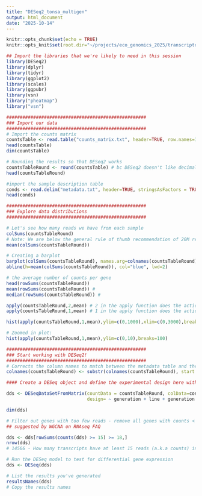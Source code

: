 ```yaml
---
title: "DESeq2_tonsa_multigen"
output: html_document
date: "2025-10-14"
---
```


```r
knitr::opts_chunk$set(echo = TRUE)
knitr::opts_knit$set(root.dir="~/projects/eco_genomics_2025/transcriptomics/mydata")
```

```r
## Import the libraries that we're likely to need in this session
library(DESeq2)
library(dplyr)
library(tidyr)
library(ggplot2)
library(scales)
library(ggpubr)
library(vsn)
library("pheatmap")
library("vsn")
```

```r
####################################################
### Import our data
####################################################
# Import the counts matrix
countsTable <- read.table("counts_matrix.txt", header=TRUE, row.names=1)
head(countsTable)
dim(countsTable)
```

```r
# Rounding the results so that DESeq2 works
countsTableRound <- round(countsTable) # bc DESeq2 doesn't like decimals (and Salmon outputs data with decimals)
head(countsTableRound)
```

```r
#import the sample description table
conds <- read.delim("metadata.txt", header=TRUE, stringsAsFactors = TRUE, row.names=1)
head(conds)
```

```r
####################################################
### Explore data distributions
####################################################

# Let's see how many reads we have from each sample
colSums(countsTableRound)
# Note: We are below the general rule of thumb recommendation of 20M reads per sample
mean(colSums(countsTableRound))

```

```r
# Creating a barplot
barplot(colSums(countsTableRound), names.arg=colnames(countsTableRound),cex.names=0.5, las=3,ylim=c(0,21000000)) #change dims
abline(h=mean(colSums(countsTableRound)), col="blue", lwd=2)

```

```r
# the average number of counts per gene
head(rowSums(countsTableRound))
mean(rowSums(countsTableRound)) # 
median(rowSums(countsTableRound)) #

```

```r
apply(countsTableRound,2,mean) # 2 in the apply function does the action across columns
apply(countsTableRound,1,mean) # 1 in the apply function does the action across rows
```

```r
hist(apply(countsTableRound,1,mean),ylim=c(0,1000),xlim=c(0,3000),breaks=50000)
```

```r
# Zoomed in plot:
hist(apply(countsTableRound,1,mean),ylim=c(0,10),breaks=100)
```

```r
####################################################
### Start working with DESeq2!
####################################################
# Corrects the column names to match between the metadata table and the counts matrix
colnames(countsTableRound) <- substr(colnames(countsTableRound), start = 1, stop = 4)

#### Create a DESeq object and define the experimental design here with the tilda

dds <- DESeqDataSetFromMatrix(countData = countsTableRound, colData=conds, 
                              design= ~ generation + line + generation:line)

dim(dds)

# Filter out genes with too few reads - remove all genes with counts < 15 in more than 75% of 24 samples, so 18)
## suggested by WGCNA on RNAseq FAQ

dds <- dds[rowSums(counts(dds) >= 15) >= 18,]
nrow(dds) 
# 14566 - How many transcripts have at least 15 reads (a.k.a counts) in 75% of the samples

# Run the DESeq model to test for differential gene expression
dds <- DESeq(dds)

# List the results you've generated
resultsNames(dds)
# Copy the results names 
```

```r

```